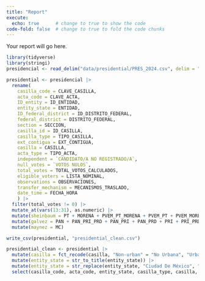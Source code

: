 ```yaml
---
title: "Report"
execute: 
  echo: true      # change to true to show the code
code-fold: false  # change to true to fold the code chunks
---
```


Your report will go here.

```r
library(tidyverse)
library(stringi)
presidencial <- read_delim("data/presidential/PRES_2024.csv", delim = "|", skip = 6, locale = locale(encoding = "latin1"))
```

```r
presidential <- presidencial |>
  rename(
    casilla_code = CLAVE_CASILLA,
    acta_code = CLAVE_ACTA,
    ID_entity = ID_ENTIDAD,
    entity_state = ENTIDAD,
    ID_federal_district = ID_DISTRITO_FEDERAL,
    federal_district = DISTRITO_FEDERAL,
    section = SECCION,
    casilla_id = ID_CASILLA,
    casilla_type = TIPO_CASILLA,
    ext_contigua = EXT_CONTIGUA,
    casilla = CASILLA,
    acta_type = TIPO_ACTA,
    independent = `CANDIDATO/A NO REGISTRADO/A`,
    null_votes = `VOTOS NULOS`,
    total_votes = TOTAL_VOTOS_CALCULADOS,
    eligible_voters = LISTA_NOMINAL,
    observations = OBSERVACIONES,
    transfer_mechanism = MECANISMOS_TRASLADO,
    date_time = FECHA_HORA
    ) |>
  filter(total_votes != 0) |>
  mutate_at(vars(13:31), as.numeric) |>
  mutate(sheinbaum = PT + MORENA + PVEM_PT_MORENA + PVEM_PT + PVEM_MORENA + PT_MORENA + PVEM) |>
  mutate(galvez = PAN + PAN_PRI_PRD + PAN_PRI + PAN_PRD + PRI + PRI_PRD + PRD) |>
  mutate(maynez = MC)

```

```r
write_csv(presidential, "presidential_clean.csv")
```

```r
presidential_clean <- presidential |>
  mutate(casilla = fct_recode(casilla, "Non-urban" = "No Urbana", "Urban" = "Urbana")) |>
  mutate(entity_state = str_to_title(entity_state)) |>
  mutate(entity_state = str_replace(entity_state, "Ciudad De México", "Distrito Federal")) |>
  select(casilla_code, acta_code, entity_state, casilla_type, casilla, independent, null_votes, total_votes, eligible_voters, sheinbaum, galvez, maynez)
```


